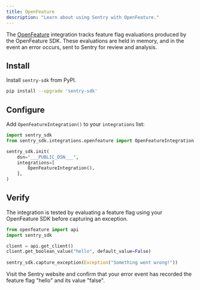 ```yaml
---
title: OpenFeature
description: "Learn about using Sentry with OpenFeature."
---
```


<PlatformContent includePath="feature-flags/prerelease-alert" />

The [OpenFeature](https://openfeature.dev/) integration tracks feature flag evaluations produced by the OpenFeature SDK. These evaluations are held in memory, and in the event an error occurs, sent to Sentry for review and analysis.

## Install

Install `sentry-sdk` from PyPI.

```bash
pip install --upgrade 'sentry-sdk'
```

## Configure

Add `OpenFeatureIntegration()` to your `integrations` list:

```python
import sentry_sdk
from sentry_sdk.integrations.openfeature import OpenFeatureIntegration

sentry_sdk.init(
    dsn="___PUBLIC_DSN___",
    integrations=[
        OpenFeatureIntegration(),
    ],
)
```

## Verify

The integration is tested by evaluating a feature flag using your OpenFeature SDK before capturing an exception.

```python
from openfeature import api
import sentry_sdk

client = api.get_client()
client.get_boolean_value("hello", default_value=False)
    
sentry_sdk.capture_exception(Exception("Something went wrong!"))
```

Visit the Sentry website and confirm that your error event has recorded the feature flag "hello" and its value "false".

<PlatformContent includePath="feature-flags/next-steps" />
